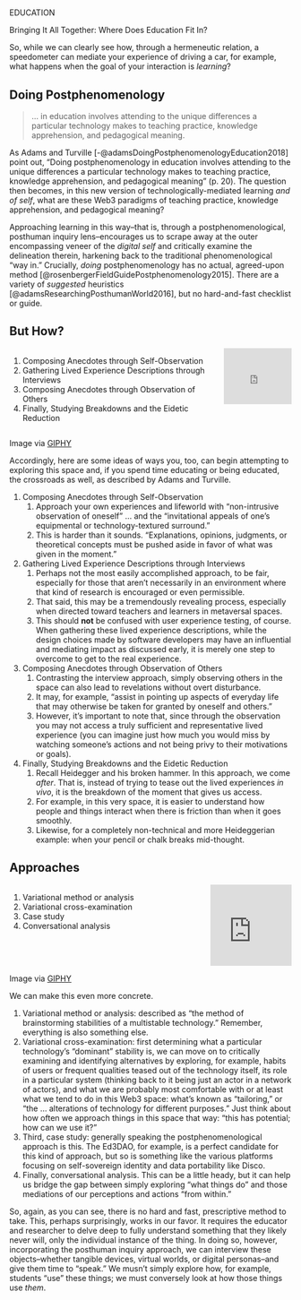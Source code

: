 #  {#education data-menu-title="Education" background="#9EABAE" background-image="assets/lab.png" background-size="35%" background-position="right 5% top 5%"}

[EDUCATION]{.r-fit-text}

::: notes
Bringing It All Together: Where Does Education Fit In?

So, while we can clearly see how, through a hermeneutic relation, a speedometer can mediate your experience of driving a car, for example, what happens when the goal of your interaction is *learning*?
:::

## Doing Postphenomenology

> ... in education involves attending to the unique differences a particular technology makes to teaching practice, knowledge apprehension, and pedagogical meaning.

::: notes
As Adams and Turville [-@adamsDoingPostphenomenologyEducation2018] point out, "Doing postphenomenology in education involves attending to the unique differences a particular technology makes to teaching practice, knowledge apprehension, and pedagogical meaning" (p. 20).
The question then becomes, in this new version of technologically-mediated learning *and of self*, what are these Web3 paradigms of teaching practice, knowledge apprehension, and pedagogical meaning?

Approaching learning in this way--that is, through a postphenomenological, posthuman inquiry lens--encourages us to scrape away at the outer encompassing veneer of the *digital self* and critically examine the delineation therein, harkening back to the traditional phenomenological "way in." Crucially, *doing* postphenomenology has no actual, agreed-upon method [@rosenbergerFieldGuidePostphenomenology2015].
There are a variety of *suggested* heuristics [@adamsResearchingPosthumanWorld2016], but no hard-and-fast checklist or guide.
:::

## But How?

::: columns
::: {.column .incremental width="75%"}
1.  Composing Anecdotes through Self-Observation
2.  Gathering Lived Experience Descriptions through Interviews
3.  Composing Anecdotes through Observation of Others
4.  Finally, Studying Breakdowns and the Eidetic Reduction
:::

::: {.column width="25%"}
::: {style="width:100%;height:0;padding-bottom:83%;position:relative;"}
<iframe src="https://giphy.com/embed/ounv1hey86r5DM6WhP" width="100%" height="100%" style="position:absolute" frameBorder="0" class="giphy-embed" allowFullScreen>

</iframe>
:::
:::
:::

::: attribution
Image via <a href="https://giphy.com" target="_blank">GIPHY</a>
:::

::: notes
Accordingly, here are some ideas of ways you, too, can begin attempting to exploring this space and, if you spend time educating or being educated, the crossroads as well, as described by Adams and Turville.

1.  Composing Anecdotes through Self-Observation
    1.  Approach your own experiences and lifeworld with "non-intrusive observation of oneself" ... and the "invitational appeals of one's equipmental or technology-textured surround."
    2.  This is harder than it sounds. "Explanations, opinions, judgments, or theoretical concepts must be pushed aside in favor of what was given in the moment."
2.  Gathering Lived Experience Descriptions through Interviews
    1.  Perhaps not the most easily accomplished approach, to be fair, especially for those that aren't necessarily in an environment where that kind of research is encouraged or even permissible.
    2.  That said, this may be a tremendously revealing process, especially when directed toward teachers and learners in metaversal spaces.
    3.  This should **not** be confused with user experience testing, of course. When gathering these lived experience descriptions, while the design choices made by software developers may have an influential and mediating impact as discussed early, it is merely one step to overcome to get to the real experience.
3.  Composing Anecdotes through Observation of Others
    1.  Contrasting the interview approach, simply observing others in the space can also lead to revelations without overt disturbance.
    2.  It may, for example, "assist in pointing up aspects of everyday life that may otherwise be taken for granted by oneself and others."
    3.  However, it's important to note that, since through the observation you may not access a truly sufficient and representative lived experience (you can imagine just how much you would miss by watching someone's actions and not being privy to their motivations or goals).
4.  Finally, Studying Breakdowns and the Eidetic Reduction
    1.  Recall Heidegger and his broken hammer. In this approach, we come *after*. That is, instead of trying to tease out the lived experiences *in vivo*, it is the breakdown of the moment that gives us access.
    2.  For example, in this very space, it is easier to understand how people and things interact when there is friction than when it goes smoothly.
    3.  Likewise, for a completely non-technical and more Heideggerian example: when your pencil or chalk breaks mid-thought.
:::

## Approaches

::: columns
::: {.column .incremental width="70%"}
1.  Variational method or analysis
2.  Variational cross-examination
3.  Case study
4.  Conversational analysis
:::

::: {.column width="30%"}
::: {style="width:100%;height:0;padding-bottom:100%;position:relative;"}
<iframe src="https://giphy.com/embed/2WUkAVDzuQbUA" width="100%" height="100%" style="position:absolute" frameBorder="0" class="giphy-embed" allowFullScreen>

</iframe>
:::
:::
:::

::: attribution
Image via <a href="https://giphy.com" target="_blank">GIPHY</a>
:::

::: notes
We can make this even more concrete.

1.  Variational method or analysis: described as "the method of brainstorming stabilities of a multistable technology." Remember, everything is also something else.
2.  Variational cross-examination: first determining what a particular technology's "dominant" stability is, we can move on to critically examining and identifying alternatives by exploring, for example, habits of users or frequent qualities teased out of the technology itself, its role in a particular system (thinking back to it being just an actor in a network of actors), and what we are probably most comfortable with or at least what we tend to do in this Web3 space: what's known as "tailoring," or "the ... alterations of technology for different purposes." Just think about how often we approach things in this space that way: "this has potential; how can we use it?"
3.  Third, case study: generally speaking the postphenomenological approach is this. The Ed3DAO, for example, is a perfect candidate for this kind of approach, but so is something like the various platforms focusing on self-sovereign identity and data portability like Disco.
4.  Finally, conversational analysis. This can be a little heady, but it can help us bridge the gap between simply exploring "what things do" and those mediations of our perceptions and actions "from within."

So, again, as you can see, there is no hard and fast, prescriptive method to take.
This, perhaps surprisingly, works in our favor.
It requires the educator and researcher to delve deep to fully understand something that they likely never will, only the individual instance of the thing.
In doing so, however, incorporating the posthuman inquiry approach, we can interview these objects--whether tangible devices, virtual worlds, or digital personas--and give them time to "speak." We musn't simply explore how, for example, students "use" these things; we must conversely look at how those things use *them*.
:::

